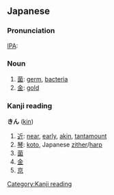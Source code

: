 ==Japanese==
===Pronunciation===
[[IPA]]: {{IPAchar|/kiɴ/}}

===Noun===
{{ja-noun|h|rom=kin}}
# [[菌]]: [[germ]], [[bacteria]]
# [[金]]: [[gold]]


===Kanji reading===                            
[[Category:Kanji reading]]
'''きん''' ([[kin]])

# [[近]]: [[near]], [[early]], [[akin]], [[tantamount]]
# [[琴]]: [[koto]], Japanese [[zither]]/[[harp]]
# [[菌]]
# [[金]]
# [[京]]